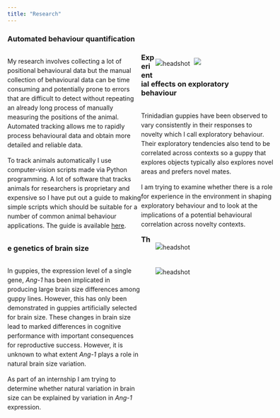 ```yaml
---
title: "Research"
---
```

<style>
  .column-left{
    float: left;         
    width: 50%;
    text-align: left;
  }
  
  .column-right{
    float: right;         
    width: 45%;
  }
  .me{
  max-width: 100%;
  margin: 1%;
}

.container {
    margin-top: 0px;
    width: 120%;
}

p {
  line-height: 1.5;
}

</style>  

### Automated behaviour quantification
<div class="container">

<div class="row">
<div class="column-left">

My research involves collecting a lot of positional behavioural data but the manual collection of behavioural data can be time consuming and potentially prone to errors that are difficult to detect without repeating an already long process of manually measuring the positions of the animal. Automated tracking allows me to rapidly process behavioural data and obtain more detailed and reliable data.

To track animals automatically I use computer-vision scripts made via Python programming. A lot of software that tracks animals for researchers is proprietary and expensive so I have put out a guide to making simple scripts which should be suitable for a number of common animal behaviour applications. The guide is available [here](https://wyatt-toure.github.io/animal-tracking-guide/).

</div>

<div class="column-right">
  <img src="images/tracking-guide-logo.png" alt="headshot" class="me">
  <img src="images/tracking-guppy.gif" class="me" />
</div>
</div>
</div>

### Experiential effects on exploratory behaviour
<div class="container">

<div class="row">
<div class="column-left">

Trinidadian guppies have been observed to vary consistently in their responses to novelty which I call exploratory behaviour. Their exploratory tendencies also tend to be correlated across contexts so a guppy that explores objects typically also explores novel areas and prefers novel mates. 

I am trying to examine whether there is a role for experience in the environment in shaping exploratory behaviour and to look at the implications of a potential behavioural correlation across novelty contexts. 
</div>

<div class="column-right">
  <img src="images/guppy-exploration.png" alt="headshot" class="me">
</div>
</div>
</div>

### The genetics of brain size 
<div class="container">


<div class="row">
<div class="column-left">

In guppies, the expression level of a single gene, *Ang-1* has been implicated in producing large brain size differences among guppy lines. However, this has only been demonstrated in guppies artificially selected for brain size. These changes in brain size lead to marked differences in cognitive performance with important consequences for reproductive success. However, it is unknown to what extent *Ang-1* plays a role in natural brain size variation. 

As part of an internship I am trying to determine whether natural variation in brain size can be explained by variation in *Ang-1* expression.



</div>

<div class="column-right">
  <img src="images/brain-genetics.png" alt="headshot" class="me">
</div>
</div>
</div>



